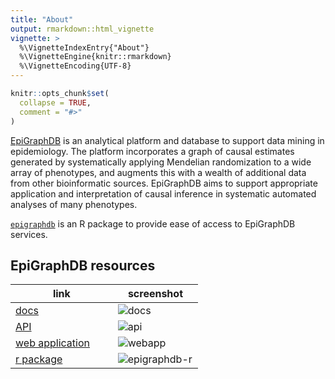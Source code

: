 ```yaml
---
title: "About"
output: rmarkdown::html_vignette
vignette: >
  %\VignetteIndexEntry{"About"}
  %\VignetteEngine{knitr::rmarkdown}
  %\VignetteEncoding{UTF-8}
---
```


```r
knitr::opts_chunk$set(
  collapse = TRUE,
  comment = "#>"
)
```

[EpiGraphDB](http://epigraphdb.org) is an analytical platform and database to support data mining in epidemiology. The platform incorporates a graph of causal estimates generated by systematically applying Mendelian randomization to a wide array of phenotypes, and augments this with a wealth of additional data from other bioinformatic sources.
EpiGraphDB aims to support appropriate application and interpretation of causal inference in systematic automated analyses of many phenotypes.

[`epigraphdb`](https://github.com/MRCIEU/epigraphdb-r) is an R package to provide ease of access to EpiGraphDB services.

## EpiGraphDB resources

| link                                                | screenshot                                  |
|-----------------------------------------------------|---------------------------------------------|
| [docs](http://docs.epigraphdb.org)                  | ![docs](figures/epigraphdb-docs.png)        |
| [API](http://api.epigraphdb.org)                    | ![api](figures/epigraphdb-api-swagger.png)  |
| [web application](http://epigraphdb.org)            | ![webapp](figures/epigraphdb-xqtl-view.png) |
| [r package](https://github.com/MRCIEU/epigraphdb-r) | ![epigraphdb-r](figures/epigraphdb-r.png)   |
